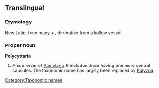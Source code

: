 ==Translingual==

===Etymology===
{{rfc-header|Translingual}}
New Latin, from {{etyl|grc}} {{rfscript|Greek}} many + , diminutive from  a hollow vessel.

===Proper noun===
'''Polycyttaria'''

# {{zoology|obsolete}} A sub-order of [[Radiolaria]]. It includes those having one more central capsules.  The taxonomic name has largely been replaced by [[Polyzoa]].

[[Category:Taxonomic names]]
